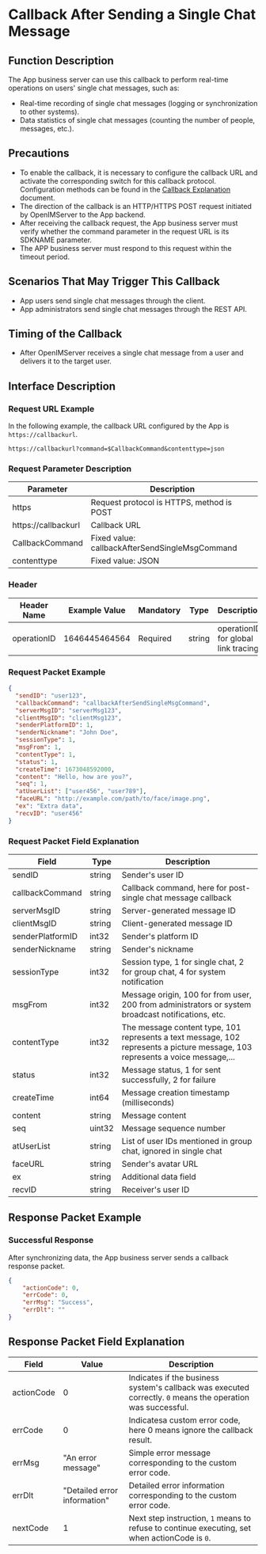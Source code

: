 # Callback After Sending a Single Chat Message

## Function Description
The App business server can use this callback to perform real-time operations on users' single chat messages, such as:
- Real-time recording of single chat messages (logging or synchronization to other systems).
- Data statistics of single chat messages (counting the number of people, messages, etc.).

## Precautions
- To enable the callback, it is necessary to configure the callback URL and activate the corresponding switch for this callback protocol. Configuration methods can be found in the [Callback Explanation](../introduction) document.
- The direction of the callback is an HTTP/HTTPS POST request initiated by OpenIMServer to the App backend.
- After receiving the callback request, the App business server must verify whether the command parameter in the request URL is its SDKNAME parameter.
- The APP business server must respond to this request within the timeout period.

## Scenarios That May Trigger This Callback
- App users send single chat messages through the client.
- App administrators send single chat messages through the REST API.

## Timing of the Callback
- After OpenIMServer receives a single chat message from a user and delivers it to the target user.

## Interface Description

### Request URL Example
In the following example, the callback URL configured by the App is `https://callbackurl`.
```plaintext
https://callbackurl?command=$CallbackCommand&contenttype=json
```

### Request Parameter Description

| Parameter            | Description                                          |
|----------------------|------------------------------------------------------|
| https               | Request protocol is HTTPS, method is POST            |
| https://callbackurl | Callback URL                                         |
| CallbackCommand     | Fixed value: callbackAfterSendSingleMsgCommand       |
| contenttype         | Fixed value: JSON                                    |

### Header
| Header Name | Example Value | Mandatory | Type   | Description                         |
|-------------|---------------|-----------|--------|-------------------------------------|
| operationID | 1646445464564 | Required  | string | operationID for global link tracing |

### Request Packet Example
```json
{
  "sendID": "user123",
  "callbackCommand": "callbackAfterSendSingleMsgCommand",
  "serverMsgID": "serverMsg123",
  "clientMsgID": "clientMsg123",
  "senderPlatformID": 1,
  "senderNickname": "John Doe",
  "sessionType": 1,
  "msgFrom": 1,
  "contentType": 1,
  "status": 1,
  "createTime": 1673048592000,
  "content": "Hello, how are you?",
  "seq": 1,
  "atUserList": ["user456", "user789"],
  "faceURL": "http://example.com/path/to/face/image.png",
  "ex": "Extra data",
  "recvID": "user456"
}
```

### Request Packet Field Explanation

| Field             | Type    | Description                                                |
|-------------------|---------|------------------------------------------------------------|
| sendID            | string  | Sender's user ID                                           |
| callbackCommand   | string  | Callback command, here for post-single chat message callback |
| serverMsgID       | string  | Server-generated message ID                                |
| clientMsgID       | string  | Client-generated message ID                                |
| senderPlatformID  | int32   | Sender's platform ID                                       |
| senderNickname    | string  | Sender's nickname                                          |
| sessionType       | int32   | Session type, 1 for single chat, 2 for group chat, 4 for system notification          |
| msgFrom           | int32   | Message origin, 100 for from user, 200 from administrators or system broadcast notifications, etc.         |
| contentType       | int32   | The message content type, 101 represents a text message, 102 represents a picture message, 103 represents a voice message,...                               |
| status            | int32   | Message status, 1 for sent successfully, 2 for failure     |
| createTime        | int64   | Message creation timestamp (milliseconds)                  |
| content           | string  | Message content                                            |
| seq               | uint32  | Message sequence number                                    |
| atUserList        | string  | List of user IDs mentioned in group chat, ignored in single chat |
| faceURL           | string  | Sender's avatar URL                                        |
| ex                | string  | Additional data field                                      |
| recvID            | string  | Receiver's user ID                                         |

## Response Packet Example

### Successful Response
After synchronizing data, the App business server sends a callback response packet.

```json
{
    "actionCode": 0,
    "errCode": 0,
    "errMsg": "Success",
    "errDlt": ""
}
```

## Response Packet Field Explanation
| Field      | Value | Description                                              |
|------------|-------|----------------------------------------------------------|
| actionCode | 0     | Indicates if the business system's callback was executed correctly. `0` means the operation was successful. |
| errCode    | 0     | Indicatesa custom error code, here 0 means ignore the callback result. |
| errMsg     | "An error message" | Simple error message corresponding to the custom error code. |
| errDlt     | "Detailed error information" | Detailed error information corresponding to the custom error code. |
| nextCode   | 1     | Next step instruction, `1` means to refuse to continue executing, set when actionCode is `0`. |